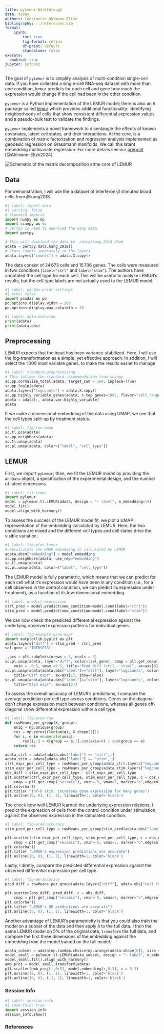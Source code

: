 ```yaml
---
title: pyLemur Walkthrough
date: today
authors: Constantin Ahlmann-Eltze
bibliography: ../references.bib
format: 
    ipynb:
        toc: true
        fig-format: retina
        df-print: default
        standalone: false
execute: 
  enabled: true
jupyter: python3
---
```



The goal of `pyLemur` is to simplify analysis of multi-condition single-cell data. If you have collected a single-cell RNA-seq dataset with more than one condition, lemur predicts for each cell and gene how much the expression would change if the cell had been in the other condition.

`pyLemur` is a Python implementation of the LEMUR model; there is also an `R` package called [lemur](https://bioconductor.org/packages/lemur/) which provides additional functionality: identifying neighborhoods of cells that show consistent differential expression values and a pseudo-bulk test to validate the findings.

`pyLemur` implements a novel framework to disentangle the effects of known covariates, latent cell states, and their interactions. At the core, is a combination of matrix factorization and regression analysis implemented as geodesic regression on Grassmann manifolds. We call this latent embedding multivariate regression. For more details see our [preprint](https://www.biorxiv.org/content/10.1101/2023.03.06.531268) [@Ahlmann-Eltze2024].

<img src="../_static/images/equation_schematic.png" alt="Schematic of the matrix decomposition atthe core of LEMUR" />


## Data

For demonstration, I will use the a dataset of interferon-$\beta$ stimuted blood cells from @kang2018.

```python
#| label: import-data
#| warning: false
# Standard imports
import numpy as np
import scanpy as sc
# pertpy is need to download the kang data
import pertpy 

# This will download the data to ./data/kang_2018.h5ad
adata = pertpy.data.kang_2018()
# Store counts separately in the layers
adata.layers["counts"] = adata.X.copy()
```

The data consist of $24\,673$ cells and $15\,706$ genes. The cells were measured in two conditions (`label="ctrl"` and `label="stim"`). The authors have annotated the cell type for each cell. This will be useful to analyze LEMUR's results, but the cell type labels are not actually used to the LEMUR model.

```python
#| label: pandas-print-settings
#| echo: false
import pandas as pd
pd.options.display.width = 200
pd.options.display.max_colwidth = 20
```

```python
#| label: data-overview
print(adata)
print(adata.obs)
```

## Preprocessing

LEMUR expects that the input has been variance-stabilized. Here, I will use the log-transformation as a simple, yet effective approach.
In addition, I will select the $1\,000$ most variable genes, to make the results easier to manage.
```python
#| label: standard-preprocessing
# This follows the standard recommendation from scanpy 
sc.pp.normalize_total(adata, target_sum = 1e4, inplace=True)
sc.pp.log1p(adata)
adata.layers["logcounts"] = adata.X.copy()
sc.pp.highly_variable_genes(adata, n_top_genes=1000, flavor="cell_ranger")
adata = adata[:, adata.var.highly_variable]
adata
```

If we make a dimensional-embedding of the data using UMAP, we see that the cell types split-up by treatment status.
```python
#| label: fig-raw-umap
sc.tl.pca(adata)
sc.pp.neighbors(adata)
sc.tl.umap(adata)
sc.pl.umap(adata, color=["label", "cell_type"])
```


## LEMUR

First, we import `pyLemur`; then, we fit the LEMUR model by providing the `AnnData` object, a specification of the experimental design, and the number of latent dimensions.

```python
#| label: fit-lemur
import pylemur
model = pylemur.tl.LEMUR(adata, design = "~ label", n_embedding=15)
model.fit()
model.align_with_harmony()
```

To assess the success of the LEMUR model fit, we plot a UMAP representation of the embedding calculated by LEMUR. Here, the two conditions are mixed and the different cell types and cell states drive the visible variation.
```python
#| label: fig-plot-lemur
# Recalculate the UMAP embedding on calculated by LEMUR
adata.obsm["embedding"] = model.embedding
sc.pp.neighbors(adata, use_rep="embedding")
sc.tl.umap(adata)
sc.pl.umap(adata, color=["label", "cell_type"])
```

The LEMUR model is fully parametric, which means that we can predict for each cell what it's expression would have been in any condition (i.e., for a cell observed in the control condition, we can predict its expression under treatment), as a function of its low-dimensional embedding.

```python
#| label: predict-expression
ctrl_pred = model.predict(new_condition=model.cond(label="ctrl"))
stim_pred = model.predict(new_condition=model.cond(label="stim"))
```

We can now check the predicted differential expression against the underlying observed expression patterns for individual genes.
```python
#| label: fig-example-gene-expr
import matplotlib.pyplot as plt
adata.layers["diff"] = stim_pred - ctrl_pred
sel_gene = "TNFRSF18"

_,axs = plt.subplots(nrows = 1, ncols = 3)
sc.pl.umap(adata, layer="diff", color=[sel_gene], cmap = plt.get_cmap("seismic"), vcenter=0,
    vmin = -0.5, vmax =0.5, title="Pred diff (ctrl - stim)", ax=axs[0], show=False)
sc.pl.umap(adata[adata.obs["label"]=="ctrl"], layer="logcounts", color=[sel_gene], vmin = 0, vmax =4,
    title="Ctrl expr", ax=axs[1], show=False)
sc.pl.umap(adata[adata.obs["label"]=="stim"], layer="logcounts", color=[sel_gene], vmin = 0, vmax =4,
    title="Stim expr", ax=axs[2])
```

To assess the overall accuracy of LEMUR's predictions, I compare the average prediction per cell type across conditions. Genes on the diagonal don't change expression much between conditions, whereas all genes off-diagonal show differential expression within a cell type:
```python
#| label: fig-pred-raw
def rowMeans_per_group(X, group):
    uniq = np.unique(group)
    res = np.zeros((len(uniq), X.shape[1]))
    for i, e in enumerate(uniq):
        res[i,:] = X[group == e,:].sum(axis=0) / sum(group == e)
    return res

adata_ctrl = adata[adata.obs["label"] == "ctrl",:]
adata_stim = adata[adata.obs["label"] == "stim",:]
ctrl_expr_per_cell_type = rowMeans_per_group(adata_ctrl.layers["logcounts"], adata_ctrl.obs["cell_type"])
stim_expr_per_cell_type = rowMeans_per_group(adata_stim.layers["logcounts"], adata_stim.obs["cell_type"])
obs_diff = stim_expr_per_cell_type - ctrl_expr_per_cell_type
plt.scatter(ctrl_expr_per_cell_type, stim_expr_per_cell_type, c = obs_diff,
    cmap = plt.get_cmap("seismic"), vmin=-5, vmax=5, marker="o",edgecolors= "black")
plt.colorbar()
plt.title( "Inf-b stim. increases gene expression for many genes")
plt.axline((0, 0), (1, 1), linewidth=1, color='black')
```

Too check how well LEMUR learned the underlying expression relations, I predict the expression of cells from the control condition under stimulation, against the observed expression in the stimulated condition.
```python
#| label: fig-pred-accuracy
stim_pred_per_cell_type = rowMeans_per_group(stim_pred[adata.obs["label"]=="ctrl"], adata_ctrl.obs["cell_type"])

plt.scatter(stim_expr_per_cell_type, stim_pred_per_cell_type, c = obs_diff,
    cmap = plt.get_cmap("seismic"), vmin=-5, vmax=5, marker="o",edgecolors= "black")
plt.colorbar()
plt.title( "LEMUR's expression predictions are accurate")
plt.axline((0, 0), (1, 1), linewidth=1, color='black')
```

Lastly, I diretly, compare the predicted differential expression against the observed differential expression per cell type.

```python
#| label: fig-de-accuracy
pred_diff = rowMeans_per_group(adata.layers["diff"], adata.obs["cell_type"])

plt.scatter(obs_diff, pred_diff, c = obs_diff,
    cmap = plt.get_cmap("seismic"), vmin=-5, vmax=5, marker="o",edgecolors= "black")
plt.colorbar()
plt.title( "LEMUR's DE predictions are accurate")
plt.axline((0, 0), (1, 1), linewidth=1, color='black')
```

Another advantage of LEMUR's parametricity is that you could also train the model on a subset of the data and then apply it to the full data. I train the same LEMUR model on 5% of the original data, `transform` the full data, and compare the first three dimensions of the embedding against the embedding from the model trained on the full model.
```python
adata_subset = adata[np.random.choice(np.arange(adata.shape[0]), size = round(adata.shape[0] * 0.05)),]
model_small = pylemur.tl.LEMUR(adata_subset, design = "~ label", n_embedding=15)
model_small.fit().align_with_harmony()
emb_proj = model_small.transform(adata)
plt.scatter(emb_proj[:,0:3], model.embedding[:,0:3], s = 0.1)
plt.axline((0, 0), (1, 1), linewidth=1, color='black')
plt.axline((0, 0), (-1, 1), linewidth=1, color='black')
```

### Session Info

```python
#| label: session-info
#| code-fold: true
import session_info
session_info.show()
```


### References

::: {#refs}
:::

